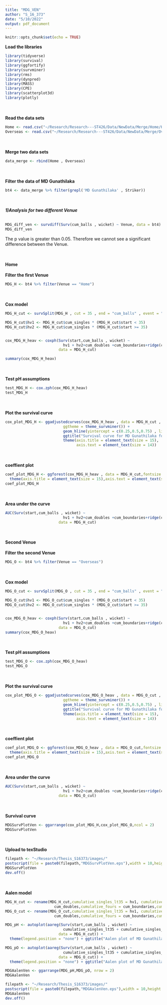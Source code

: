 ```yaml
---
title: "MDG_VEN"
author: "S_16_373"
date: "5/10/2022"
output: pdf_document
---
```


```r
knitr::opts_chunk$set(echo = TRUE)
```


**Load the libraries**
```r
library(tidyverse)
library(survival)
library(ggfortify)
library(survminer)
library(rms)
library(dynpred)
library(MASS)
library(CPE)
library(scatterplot3d)
library(plotly)
```
\
\
**Read the data sets**
```r
Home <- read.csv("~/Research/Research---ST426/Data/NewData/Merge/Home/Home.csv")
Overseas <- read.csv("~/Research/Research---ST426/Data/NewData/Merge/Overseas/Overseas.csv")
```
\
\
**Merge two data sets**
```r
data_merge <- rbind(Home , Overseas)
```
\
\
**Filter the data of MD Gunathilaka**
```r
bt4 <- data_merge %>% filter(grepl('MD Gunathilaka' , Striker))
```
\
\
***1)Analysis for two different Venue***
\
\
```r
MDG_diff_ven <- survdiff(Surv(cum_balls , wicket) ~ Venue, data = bt4)
MDG_diff_ven
```
The p value is greater than 0.05. Therefore we cannot see a significant difference between the Venue.

\
\
**Home**
\
\
**Filter the first Venue**
```r
MDG_H <- bt4 %>% filter(Venue == "Home")
```
\
\
**Cox model**
```r
MDG_H_cut <- survSplit(MDG_H , cut = 35 , end = "cum_balls" , event = "wicket" , start = "start" , id = "id")

MDG_H_cut$hv1 <- MDG_H_cut$cum_singles * (MDG_H_cut$start < 35)
MDG_H_cut$hv2 <- MDG_H_cut$cum_singles * (MDG_H_cut$start >= 35)


cox_MDG_H_heav <- coxph(Surv(start,cum_balls , wicket) ~ 
                          hv1 + hv2+cum_doubles +cum_boundaries+ridge(cum_dotBalls) + cluster (id) , 
                        data = MDG_H_cut)

summary(cox_MDG_H_heav)
```
\
\
**Test pH assumptions**
```r
test_MDG_H <- cox.zph(cox_MDG_H_heav)
test_MDG_H
```
\
\
**Plot the survival curve**
```r
cox_plot_MDG_H <- ggadjustedcurves(cox_MDG_H_heav , data = MDG_H_cut , size = 2,
                          ggtheme = theme_survminer()) + 
                          geom_hline(yintercept = c(0.25,0.5,0.75) , linetype = "dashed") +
                          ggtitle("Survival curve for MD Gunathilaka for Venue Home") + 
                          theme(axis.title = element_text(size = 15),
                                axis.text = element_text(size = 14))

```
\
\
**coeffient plot**
```r
coef_plot_MDG_H <- ggforest(cox_MDG_H_heav , data = MDG_H_cut,fontsize = 1.2) + 
  theme(axis.title = element_text(size = 15),axis.text = element_text(size = 14))
coef_plot_MDG_H
```
\
\
**Area under the curve**
```r
AUC(Surv(start,cum_balls , wicket) ~ 
                          hv1 + hv2+cum_doubles +cum_boundaries+ridge(cum_dotBalls) + cluster (id) , 
                        data = MDG_H_cut)
```
\
\
**Second Venue**
\
\
**Filter the second Venue**
```r
MDG_O <- bt4 %>% filter(Venue == "Overseas")
```
\
\
**Cox model**
```r
MDG_O_cut <- survSplit(MDG_O , cut = 35 , end = "cum_balls" , event = "wicket" , start = "start" , id = "id")

MDG_O_cut$hv1 <- MDG_O_cut$cum_singles * (MDG_O_cut$start < 35)
MDG_O_cut$hv2 <- MDG_O_cut$cum_singles * (MDG_O_cut$start >= 35)


cox_MDG_O_heav <- coxph(Surv(start,cum_balls , wicket) ~ 
                          hv1 + hv2+cum_doubles +cum_boundaries+ridge(cum_dotBalls) + cluster (id) , 
                        data = MDG_O_cut)
summary(cox_MDG_O_heav)
```
\
\
**Test pH assumptions**
```r
test_MDG_O <- cox.zph(cox_MDG_O_heav)
test_MDG_O
```
\
\
**Plot the survival curve**
```r
cox_plot_MDG_O <- ggadjustedcurves(cox_MDG_O_heav , data = MDG_O_cut , size = 2,
                          ggtheme = theme_survminer()) + 
                          geom_hline(yintercept = c(0.25,0.5,0.75) , linetype = "dashed") +
                          ggtitle("Survival curve for MD Gunathilaka for Venue Overseas") + 
                          theme(axis.title = element_text(size = 15),
                                axis.text = element_text(size = 14))

```
\
\
**coeffient plot**
```r
coef_plot_MDG_O <- ggforest(cox_MDG_O_heav , data = MDG_O_cut,fontsize = 1.2) + 
  theme(axis.title = element_text(size = 15),axis.text = element_text(size = 14))
coef_plot_MDG_O
```
\
\
**Area under the curve**
```r
AUC(Surv(start,cum_balls , wicket) ~ 
                          hv1 + hv2+cum_doubles +cum_boundaries+ridge(cum_dotBalls) + cluster (id) , 
                        data = MDG_O_cut)
```
\
\
**Survival curve**
```r
MDGSurvPlotVen <- ggarrange(cox_plot_MDG_H,cox_plot_MDG_O,ncol = 2)
MDGSurvPlotVen
```
\
\
**Upload to texStudio**
```r
filepath <- "~/Research/Thesis_S16373/images/"
postscript(file = paste0(filepath,"MDGSurvPlotVen.eps"),width = 10,height = 7,horizontal = FALSE)
MDGSurvPlotVen
dev.off()
```
\
\
**Aalen model**
```r
MDG_H_cut <- rename(MDG_H_cut,cumulative_singles_lt35 = hv1, cumulative_singles_ge35 = hv2 ,cumulative_doubles = 
                      cum_doubles,cumulative_fours = cum_boundaries,cumulative_dot_balls=cum_dotBalls)
MDG_O_cut <- rename(MDG_O_cut,cumulative_singles_lt35 = hv1, cumulative_singles_ge35 = hv2,cumulative_doubles = 
                      cum_doubles,cumulative_fours = cum_boundaries,cumulative_dot_balls=cum_dotBalls)

MDG_pH <- autoplot(aareg(Surv(start,cum_balls , wicket) ~ 
                          cumulative_singles_lt35 + cumulative_singles_ge35+cumulative_doubles +cumulative_fours+ridge(cumulative_dot_balls) + cluster (id) , 
                        data = MDG_H_cut)) +
  theme(legend.position = "none") + ggtitle("Aalen plot of MD Gunathilaka for home venue")

MDG_pO <- autoplot(aareg(Surv(start,cum_balls , wicket) ~ 
                          cumulative_singles_lt35 + cumulative_singles_ge35+cumulative_doubles +cumulative_fours+ridge(cumulative_dot_balls) + cluster (id) , 
                        data = MDG_O_cut)) +
  theme(legend.position = "none") + ggtitle("Aalen plot of MD Gunathilaka for overseas venue")

MDGAalenVen <- ggarrange(MDG_pH,MDG_pO, nrow = 2)
MDGAalenVen
```

```r
filepath <- "~/Research/Thesis_S16373/images/"
postscript(file = paste0(filepath,"MDGAalenVen.eps"),width = 10,height = 7,horizontal = FALSE)
MDGAalenVen
dev.off()
```

